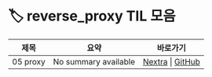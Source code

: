 
# 🏷️ reverse_proxy TIL 모음

<LabelIcons />

| 제목 | 요약 | 바로가기 |
|------|------|----------|
| 05 proxy | No summary available | [Nextra](/til/til-2025/til-07/05-proxy) \| [GitHub](https://github.com/MinHyeok-lee1/TIL/blob/main/2025/07/05-proxy.md) |
